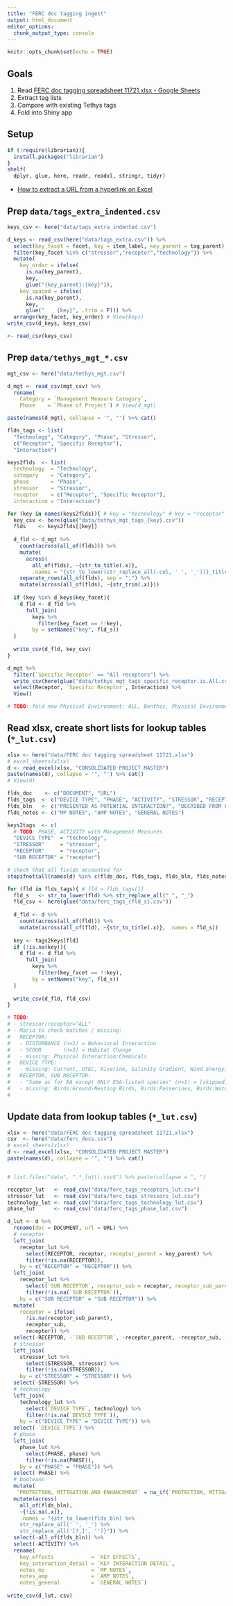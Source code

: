 ```yaml
---
title: "FERC doc tagging ingest"
output: html_document
editor_options: 
  chunk_output_type: console
---
```


```r
knitr::opts_chunk$set(echo = TRUE)
```
## Goals

1. Read [FERC doc tagging spreadsheet 11721.xlsx - Google Sheets](https://docs.google.com/spreadsheets/d/1WuTqAOyvKK7n2BMYDsQpFc8xQg4qcsOv/edit#gid=951079264)
1. Extract tag lists
1. Compare with existing Tethys tags
1. Fold into Shiny app

## Setup
```r
if (!require(librarian)){
  install.packages("librarian")
}
shelf(
  dplyr, glue, here, readr, readxl, stringr, tidyr)
```

* [How to extract a URL from a hyperlink on Excel](https://howtouseexcel.net/how-to-extract-a-url-from-a-hyperlink-on-excel)

## Prep `data/tags_extra_indented.csv`

```r
keys_csv <- here("data/tags_extra_indented.csv")

d_keys <- read_csv(here("data/tags_extra.csv")) %>% 
  select(key_facet = facet, key = item_label, key_parent = tag_parent) %>% 
  filter(key_facet %in% c("stressor","receptor","technology")) %>% 
  mutate(
    key_order = ifelse(
      is.na(key_parent),
      key,
      glue("{key_parent}:{key}")),
    key_spaced = ifelse(
      is.na(key_parent),
      key,
      glue("    {key}", .trim = F))) %>% 
  arrange(key_facet, key_order) # View(keys)
write_csv(d_keys, keys_csv)

<- read_csv(keys_csv)
```

## Prep `data/tethys_mgt_*.csv`

```r
mgt_csv <- here("data/tethys_mgt.csv")

d_mgt <- read_csv(mgt_csv) %>% 
  rename(
    Category = `Management Measure Category`,
    Phase    = `Phase of Project`) # View(d_mgt)

paste(names(d_mgt), collapse = '", "') %>% cat()

flds_tags <- list(
  "Technology", "Category", "Phase", "Stressor", 
  c("Receptor", "Specific Receptor"), 
  "Interaction")

keys2flds  <- list(
  technology  = "Technology", 
  category    = "Category",
  phase       = "Phase",
  stressor    = "Stressor",
  receptor    = c("Receptor", "Specific Receptor"),
  interaction = "Interaction")

for (key in names(keys2flds)){ # key = "technology" # key = "receptor"
  key_csv <- here(glue("data/tethys_mgt_tags_{key}.csv"))
  flds    <- keys2flds[[key]]
  
  d_fld <- d_mgt %>% 
    count(across(all_of(flds))) %>%
    mutate(
      across(
        all_of(flds), ~{str_to_title(.x)}, 
        .names = "{str_to_lower(str_replace_all(.col, ' ', '_'))}_titlecase")) %>% 
    separate_rows(all_of(flds), sep = ";") %>% 
    mutate(across(all_of(flds), ~{str_trim(.x)}))
  
  if (key %in% d_keys$key_facet){
    d_fld <- d_fld %>% 
      full_join(
        keys %>% 
          filter(key_facet == !!key), 
        by = setNames("key", fld_s))
  }
  
  write_csv(d_fld, key_csv)
}

d_mgt %>%
  filter(`Specific Receptor` == "All receptors") %>%
  write_csv(here(glue("data/tethys_mgt_tags_specific_receptor.is.All.csv")))
  select(Receptor, `Specific Receptor`, Interaction) %>%
  View()

# TODO: fold new Physical Environment: ALL, Benthic, Physical Environment:Habitat from tags_extra_indented into Shiny report tags
```

## Read xlsx, create short lists for lookup tables (`*_lut.csv`)

```r
xlsx <- here("data/FERC doc tagging spreadsheet 11721.xlsx")
# excel_sheets(xlsx)
d <- read_excel(xlsx, "CONSOLIDATED PROJECT MASTER")
paste(names(d), collapse = '", "') %>% cat()
# View(d)

flds_doc    <- c("DOCUMENT", "URL")
flds_tags  <- c("DEVICE TYPE", "PHASE", "ACTIVITY", "STRESSOR", "RECEPTOR", "SUB RECEPTOR", "KEY EFFECTS", "KEY INTERACTION DETAIL")
flds_bln   <- c("PRESENTED AS POTENTIAL INTERACTION?", "DECRIBED FROM OBSERVATIONS AT THE PROJECT SITE?", "MONITORING PLAN (MP)", "ADAPTIVE MANAGEMENT PLAN (AMP)", "PROTECTION, MITIGATION AND ENHANCEMENT", "BMPs APPLIED")
flds_notes <- c("MP NOTES", "AMP NOTES", "GENERAL NOTES")

keys2tags  <- c(
  # TODO: PHASE, ACTIVITY with Management Measures
  "DEVICE TYPE"  = "technology", 
  "STRESSOR"     = "stressor", 
  "RECEPTOR"     = "receptor", 
  "SUB RECEPTOR" = "receptor")

# check that all fields accounted for
stopifnot(all(names(d) %in% c(flds_doc, flds_tags, flds_bln, flds_notes)))

for (fld in flds_tags){ # fld = flds_tags[1]
  fld_s   <- str_to_lower(fld) %>% str_replace_all(" ", "_")
  fld_csv <- here(glue("data/ferc_tags_{fld_s}.csv"))
  
  d_fld <- d %>% 
    count(across(all_of(fld))) %>%
    mutate(across(all_of(fld), ~{str_to_title(.x)}, .names = fld_s)) 
  
  key <- tags2keys[fld]
  if (!is.na(key)){
    d_fld <- d_fld %>% 
      full_join(
        keys %>% 
          filter(key_facet == !!key), 
        by = setNames("key", fld_s))
  }
  
  write_csv(d_fld, fld_csv)
}

# TODO: 
# - stressor/receptor="ALL"
# - Maria to check matches / missing:
#   RECEPTOR:
#   - DISTURBANCE (n=1) = Behavioral Interaction
#   - SCOUR	      (n=3) = Habitat Change
#   - missing: Physical Interaction:Chemicals
#   DEVICE TYPE:
#   - missing: Current, OTEC, Riverine, Salinity Gradient, Wind Energy, Land-Based Wind, Offshore Wind
#   RECEPTOR, SUB RECEPTOR:
#   - "Same as for EA except ONLY ESA-listed species" (n=1) = [skipped]
#   - missing: Birds:Ground-Nesting Birds, Birds:Passerines, Birds:Waterfowl, Human Dimensions:Climate Change, Human Dimensions:Environmental Impact Assessment, Human Dimensions:Legal & Policy, Human Dimensions:Life Cycle Assessment, Human Dimensions:Marine Spatial Planning, Human Dimensions:Stakeholder Engagement, Terrestrial Mammals
#   
```

## Update data from lookup tables (`*_lut.csv`)

```r
xlsx <- here("data/FERC doc tagging spreadsheet 11721.xlsx")
csv  <- here("data/ferc_docs.csv")
# excel_sheets(xlsx)
d <- read_excel(xlsx, "CONSOLIDATED PROJECT MASTER")
paste(names(d), collapse = '", "') %>% cat()


# list.files("data", ".*_lut\\.csv$") %>% paste(collapse = ", ")

receptor_lut   <- read_csv("data/ferc_tags_receptors_lut.csv")
stressor_lut   <- read_csv("data/ferc_tags_stressors_lut.csv")
technology_lut <- read_csv("data/ferc_tags_technology_lut.csv")
phase_lut      <- read_csv("data/ferc_tags_phase_lut.csv")

d_lut <- d %>% 
  rename(doc = DOCUMENT, url = URL) %>% 
  # receptor
  left_join(
    receptor_lut %>% 
      select(RECEPTOR, receptor, receptor_parent = key_parent) %>% 
      filter(!is.na(RECEPTOR)), 
    by = c("RECEPTOR" = "RECEPTOR")) %>% 
  left_join(
    receptor_lut %>% 
      select(`SUB RECEPTOR`, receptor_sub = receptor, receptor_sub_parent = key_parent) %>% 
      filter(!is.na(`SUB RECEPTOR`)), 
    by = c("SUB RECEPTOR" = "SUB RECEPTOR")) %>% 
  mutate(
    receptor = ifelse(
      !is.na(receptor_sub_parent),
      receptor_sub,
      receptor)) %>% 
  select(-RECEPTOR, -`SUB RECEPTOR`, -receptor_parent, -receptor_sub, -receptor_sub_parent) %>% 
  # stressor
  left_join(
    stressor_lut %>% 
      select(STRESSOR, stressor) %>% 
      filter(!is.na(STRESSOR)), 
    by = c("STRESSOR" = "STRESSOR")) %>% 
  select(-STRESSOR) %>% 
  # technology
  left_join(
    technology_lut %>% 
      select(`DEVICE TYPE`, technology) %>% 
      filter(!is.na(`DEVICE TYPE`)), 
    by = c("DEVICE TYPE" = "DEVICE TYPE")) %>% 
  select(-`DEVICE TYPE`) %>% 
  # phase
  left_join(
    phase_lut %>% 
      select(PHASE, phase) %>% 
      filter(!is.na(PHASE)), 
    by = c("PHASE" = "PHASE")) %>% 
  select(-PHASE) %>% 
  # booleans
  mutate(
   `PROTECTION, MITIGATION AND ENHANCEMENT` = na_if(`PROTECTION, MITIGATION AND ENHANCEMENT`, "N")) %>% 
  mutate(across(
    all_of(flds_bln), 
    ~{!is.na(.x)}, 
    .names = "{str_to_lower(flds_bln) %>% 
    str_replace_all(' ', '_') %>% 
    str_replace_all('[?,]', '')}")) %>% 
  select(-all_of(flds_bln)) %>% 
  select(-ACTIVITY) %>% 
  rename(
    key_effects            = `KEY EFFECTS`,
    key_interaction_detail = `KEY INTERACTION DETAIL`,
    notes_mp               = `MP NOTES`,
    notes_amp              = `AMP NOTES`,
    notes_general          = `GENERAL NOTES`)
  
write_csv(d_lut, csv)
```




